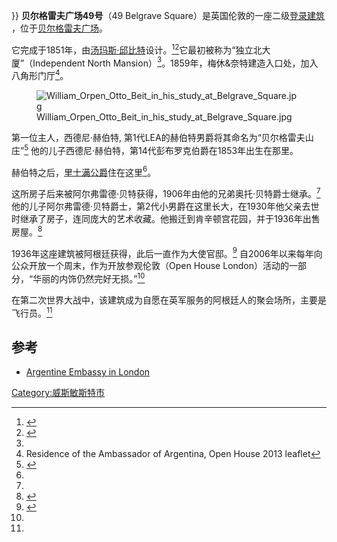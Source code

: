 {{Infobox building
| name                = 贝尔格雷夫广场49号
| native_name         = 49 Belgrave Square
| native_name_lang    = 
| former_names        = {{Plainlist|
*独立北大厦
*贝尔格雷夫别墅
}}
| status              = 
| image               = File:Argentine ambassador's residence, London.jpg
| image_alt           = 
| owner               = [[阿根廷政府|阿根廷政府]]
| current_tenants     = 阿根廷大使
| location_town       = [[伦敦|伦敦]][[西敏市|西敏市]] 
| location_country    = [[英格兰|英格兰]]
| coordinates         = {{coord|51.5006|-0.1532|type:landmark_region:GB|display=inline,title}}
| architect           = {{#invoke:Wikidata|getValue|p84|FETCH_WIKIDATA }}
}}
'''贝尔格雷夫广场49号'''（49 Belgrave Square）是英国伦敦的一座二级[[登录建筑|登录建筑]] ，位于[[贝尔格雷夫广场|贝尔格雷夫广场]]。

它完成于1851年，由[[汤玛斯·邱比特|汤玛斯·邱比特]]设计。<ref>{{NHLE|num=1066460 |desc=|accessdate=2013年12月5日}}</ref><ref name="autogenerated70">{{cite book|title=Open House London 2013|year=2013|isbn=9780956945020|page=70}}</ref>它最初被称为“独立北大厦”（Independent North Mansion）<ref name="autogenerated70"/>。1859年，梅休&奈特建造入口处，加入八角形门厅<ref name="autogenerated1">Residence of the Ambassador of Argentina, Open House 2013 leaflet</ref>。

[[File:William_Orpen_Otto_Beit_in_his_study_at_Belgrave_Square.jpg|thumb]] 

第一位主人，西德尼·赫伯特, 第1代LEA的赫伯特男爵将其命名为“贝尔格雷夫山庄”<ref>{{cite web |url=http://www.timeout.com/london/museums/argentine-ambassadors-residence |title=Argentine Ambassador's Residence | 49 Belgrave Sq SW1X 8QZ | Attractions | Time Out London |publisher=Timeout.com |date=2012年6月20日 |accessdate=2013年12月5日 |archive-date=2013年9月27日 |archive-url=https://web.archive.org/web/20130927082310/http://www.timeout.com/london/museums/argentine-ambassadors-residence |dead-url=no }}</ref> 他的儿子西德尼·赫伯特，第14代彭布罗克伯爵在1853年出生在那里。

赫伯特之后，[[查尔斯·戈登-伦诺克斯，第六代里士满公爵|里士满公爵]]住在这里<ref name="autogenerated70"/>。

这所房子后来被阿尔弗雷德·贝特获得，1906年由他的兄弟奥托·贝特爵士继承。<ref name="autogenerated1"/> 他的儿子阿尔弗雷德·贝特爵士，第2代小男爵在这里长大，在1930年他父亲去世时继承了房子，连同庞大的艺术收藏。他搬迁到肯辛顿宫花园，并于1936年出售房屋。<ref>{{cite web |url=http://www.russboroughhouse.ie/index.php/history/sir-alfred-lane-beit |title=Sir Alfred Lane Beit |publisher=Russboroughhouse.ie |date= |accessdate=2013年12月5日 |archive-url=https://web.archive.org/web/20140117204543/http://russboroughhouse.ie/index.php/history/sir-alfred-lane-beit |archive-date=2014年1月17日 |dead-url=yes }}</ref>

1936年这座建筑被阿根廷获得，此后一直作为大使官邸。<ref>{{cite web |url=http://www.argentine-embassy-uk.org/oh/eng/openhouseexhibition.html |title=The embassy of the Argentine Republic |publisher=Argentine-embassy-uk.org |date=2006年9月24日 |accessdate=2013年12月5日 |archive-date=2014年1月24日 |archive-url=https://web.archive.org/web/20140124001155/http://www.argentine-embassy-uk.org/oh/eng/openhouseexhibition.html |dead-url=no }}</ref> 自2006年以来每年向公众开放一个周末，作为开放参观伦敦（Open House London）活动的一部分，“华丽的内饰仍然完好无损。”<ref name="autogenerated70"/>

在第二次世界大战中，该建筑成为自愿在英军服务的阿根廷人的聚会场所，主要是飞行员。<ref name="autogenerated1"/>

==参考==
{{Reflist|2}}
* [http://www.argentine-embassy-uk.org Argentine Embassy in London]{{Wayback|url=http://www.argentine-embassy-uk.org/ |date=20160305002704 }}

[[Category:威斯敏斯特市|Category:威斯敏斯特市]]